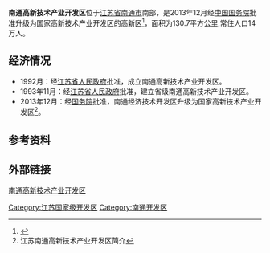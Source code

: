 '''南通高新技术产业开发区'''位于[[江苏省|江苏省]][[南通市|南通市]]南部，是2013年12月经[[中华人民共和国国务院|中国国务院]]批准升级为国家高新技术产业开发区的高新区<ref>{{cite web |url=http://jsnews.jschina.com.cn/system/2014/01/03/019833415.shtml |title=南通高新区升级为国家高新技术产业开发区 |date=2014-01-03 |accessdate=2016-05-19 |publisher=中国江苏网 |archive-date=2015-06-04 |archive-url=https://web.archive.org/web/20150604235756/http://jsnews.jschina.com.cn/system/2014/01/03/019833415.shtml |dead-url=no }}</ref>，面积为130.7平方公里,常住人口14万人。

== 经济情况 ==
*1992月：经[[江苏省人民政府|江苏省人民政府]]批准，成立南通高新技术产业开发区。
*1993年11月：经[[江苏省人民政府|江苏省人民政府]]批准，建立省级南通高新技术产业开发区。
*2013年12月：经[[中华人民共和国国务院|国务院]]批准，南通经济技术开发区升级为国家高新技术产业开发区<ref>江苏南通高新技术产业开发区简介</ref>。

== 参考资料 ==
{{reflist}}

== 外部链接 ==
[https://web.archive.org/web/20170222012702/http://gxq.tz.gov.cn/tz/ 南通高新技术产业开发区]

{{国家级高新技术产业开发区}}
[[Category:江苏国家级开发区|Category:江苏国家级开发区]]
[[Category:南通开发区|Category:南通开发区]]